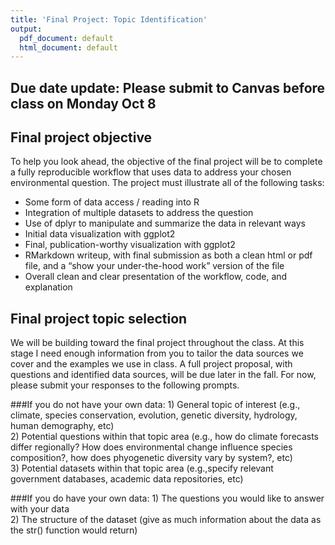 ```yaml
---
title: 'Final Project: Topic Identification'
output:
  pdf_document: default
  html_document: default
---
```


## Due date update: Please submit to Canvas before class on Monday Oct 8

## Final project objective
To help you look ahead, the objective of the final project will be to complete a fully reproducible workflow that uses data to address your chosen environmental question. The project must illustrate all of the following tasks:

* Some form of data access / reading into R
* Integration of multiple datasets to address the question
* Use of dplyr to manipulate and summarize the data in relevant ways
* Initial data visualization with ggplot2
* Final, publication-worthy visualization with ggplot2
* RMarkdown writeup, with final submission as both a clean html or pdf file, and a "show your under-the-hood work" version of the file
*  Overall clean and clear presentation of the workflow, code, and explanation


## Final project topic selection
We will be building toward the final project throughout the class. At this stage I need enough information from you to tailor the data sources we cover and the examples we use in class. A full project proposal, with questions and identified data sources, will be due later in the fall. For now, please submit your responses to the following prompts.

###If you do not have your own data:
1) General topic of interest (e.g., climate, species conservation, evolution, genetic diversity, hydrology, human demography, etc)  
2) Potential questions within that topic area (e.g., how do climate forecasts differ regionally? How does environmental change influence species composition?, how does phyogenetic diversity vary by system?, etc)  
3) Potential datasets within that topic area (e.g.,specify relevant government databases, academic data repositories, etc)

###If you do have your own data:
1) The questions you would like to answer with your data  
2) The structure of the dataset (give as much information about the data as the str() function would return)
